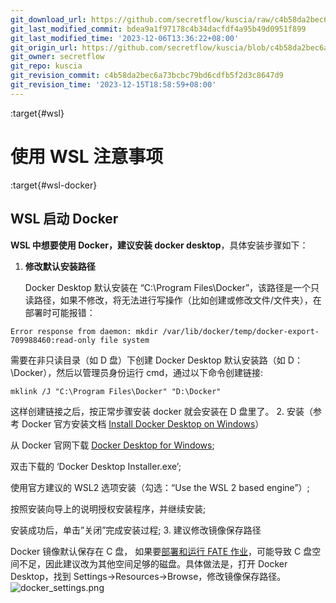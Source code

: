 ```yaml
---
git_download_url: https://github.com/secretflow/kuscia/raw/c4b58da2bec6a73bcbc79bd6cdfb5f2d3c8647d9/docs/reference/troubleshoot/wslstartdocker.md
git_last_modified_commit: bdea9a1f97178c4b34dacfdf4a95b49d0951f899
git_last_modified_time: '2023-12-06T13:36:22+08:00'
git_origin_url: https://github.com/secretflow/kuscia/blob/c4b58da2bec6a73bcbc79bd6cdfb5f2d3c8647d9/docs/reference/troubleshoot/wslstartdocker.md
git_owner: secretflow
git_repo: kuscia
git_revision_commit: c4b58da2bec6a73bcbc79bd6cdfb5f2d3c8647d9
git_revision_time: '2023-12-15T18:58:59+08:00'
---
```


:target{#wsl}

# 使用 WSL 注意事项

:target{#wsl-docker}

## WSL 启动 Docker

<strong>WSL 中想要使用 Docker，建议安装 docker desktop</strong>，具体安装步骤如下：

1. <strong>修改默认安装路径</strong>

   Docker Desktop 默认安装在 “C:\Program Files\Docker”，该路径是一个只读路径，如果不修改，将无法进行写操作（比如创建或修改文件/文件夹），在部署时可能报错：

```shell
Error response from daemon: mkdir /var/lib/docker/temp/docker-export-709988460:read-only file system
```

需要在非只读目录（如 D 盘）下创建 Docker Desktop 默认安装路（如 D：\Docker），然后以管理员身份运行 cmd，通过以下命令创建链接:

```shell
mklink /J "C:\Program Files\Docker" "D:\Docker"
```

这样创建链接之后，按正常步骤安装 docker 就会安装在 D 盘里了。
2\. 安装（参考 Docker 官方安装文档 [Install Docker Desktop on Windows](https://docs.docker.com/desktop/install/windows-install/)）

从 Docker 官网下载 [Docker Desktop for Windows](https://www.docker.com/products/docker-desktop/);

双击下载的 ‘Docker Desktop Installer.exe’;

使用官方建议的 WSL2 选项安装（勾选：“Use the WSL 2 based engine”）;

按照安装向导上的说明授权安装程序，并继续安装;

安装成功后，单击”关闭”完成安装过程;
3\. 建议修改镜像保存路径

Docker 镜像默认保存在 C 盘， 如果要[部署和运行 FATE 作业](https://www.secretflow.org.cn/docs/kuscia/latest/zh-Hans/tutorial/run_fate_cn)，可能导致 C 盘空间不足，因此建议改为其他空间足够的磁盘。具体做法是，打开 Docker Desktop，找到 Settings->Resources->Browse，修改镜像保存路径。
![docker\_settings.png](../../_assets/docker_settings.png)
